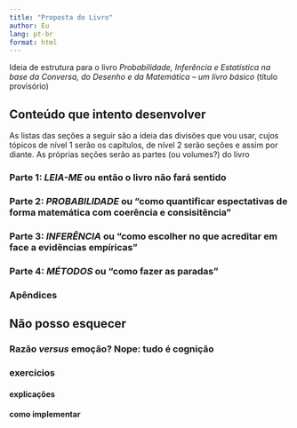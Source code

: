 ```yaml
---
title: "Proposta do Livro"
author: Eu
lang: pt-br
format: html
---
```


Ideia de estrutura para o livro *Probabilidade, Inferência e Estatística na base da Conversa, do Desenho e da Matemática -- um livro básico* (título provisório)

## Conteúdo que intento desenvolver

As listas das seções a seguir são a ideia das divisões que vou usar, cujos tópicos de nível 1 serão os capítulos, de nível 2 serão seções e assim por diante. As próprias seções serão as partes (ou volumes?) do livro

### Parte 1: ***LEIA-ME*** ou então o livro não fará sentido {#sec-leia-me}

### Parte 2: ***PROBABILIDADE*** ou "como quantificar espectativas de forma matemática com coerência e consisitência" {#sec-probabilidade}

### Parte 3: ***INFERÊNCIA*** ou "como escolher no que acreditar em face a evidências empíricas" {#sec-inferencia}

### Parte 4: ***MÉTODOS*** ou "como fazer as paradas" {#sec-metodos}

### Apêndices {#sec-apendices}

## Não posso esquecer {#sec-nao-posso-esquecer}

### Razão *versus* emoção? Nope: tudo é cognição 

### exercícios

#### explicações

#### como implementar
